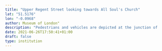 ```yaml
---
title: "Upper Regent Street looking towards All Soul's Church"
lat: "51.5176"
lon: "-0.0968"
author: Museum of London"
description: "Pedestrians and vehicles are depicted at the junction of upper Regent Street and Mortimer Street. The pavement is crowded with shoppers. All Soul's Church and Broadcasting House, the London headquarters of the BBC, dominate the background in Portland Place.The end of rationing enabled ' the rag trade' centred on Mortimer Street to manufacture cheap, bright clothes for young office and shop workers. After three years at Richmond School of Art where she won a London County Council scholarship, Phyllis Ginger ( 1907-2005) attended the Central School of Arts and Crafts. She later contributed watercolours and drawings to 'Recording Britain', an ambitious Second World War project intended to employ artists on the home front and celebrate the country's architectural history. In 1952 Ginger was elected to the Royal Society of Painters in Watercolours, with which she exhibited until her death."
date: 2021-06-26T17:50:41+01:00
draft: false
type: institution
---
```

